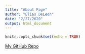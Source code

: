 ```yaml
---
title: "About Page"
author: "Elias DeLeon"
date: "2/27/2020"
output: html_document
---
```


```r
knitr::opts_chunk$set(echo = TRUE)
```

[My GitHub Repo](https://github.com/Juggereggnog/final_project_v1)

